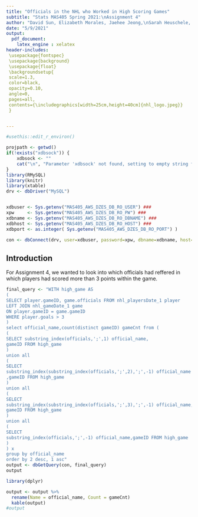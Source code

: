 ```yaml
---
title: "Officials in the NHL who Worked in High Scoring Games"
subtitle: "Stats MAS405 Spring 2021:\nAssignment 4"
author: "David Sun, Elizabeth Morales, Jaehee Jeong,\nSarah Heuschele, Tyler Chun, Yolanda Jin"
date: "5/9/2021"
output: 
  pdf_document:
    latex_engine : xelatex
header-includes:
 \usepackage{fontspec}
 \usepackage{background}
 \usepackage{float}
 \backgroundsetup{
 scale=1.3,
 color=black,
 opacity=0.10,
 angle=0,
 pages=all,
 contents={\includegraphics[width=25cm,height=40cm]{nhl_logo.jpeg}}
 }


---
```

```r

#usethis::edit_r_environ()

projpath <- getwd()
if(!exists("xdbsock")) {
    xdbsock <- ""
    cat("\n", "Parameter 'xdbsock' not found, setting to empty string for general usage", "\n")
}
library(RMySQL)
library(knitr)
library(xtable)
drv <- dbDriver("MySQL")


xdbuser <- Sys.getenv("MAS405_AWS_DZES_DB_RO_USER") ### 
xpw     <- Sys.getenv("MAS405_AWS_DZES_DB_RO_PW") ### 
xdbname <- Sys.getenv("MAS405_AWS_DZES_DB_RO_DBNAME") ### 
xdbhost <- Sys.getenv("MAS405_AWS_DZES_DB_RO_HOST") ###
xdbport <- as.integer( Sys.getenv("MAS405_AWS_DZES_DB_RO_PORT") )

con <- dbConnect(drv, user=xdbuser, password=xpw, dbname=xdbname, host=xdbhost, port=xdbport, unix.sock=xdbsock)
```
## Introduction
<!--
%In the NHL, many officials will work together on a game. We were more curious in breaking apart the officials and looking at how many games each individual official worked.
-->
For Assignment 4, we wanted to look into which officials had reffered in which players had scored more than 3 points within the game.
```r
final_query <- "WITH high_game AS
(
SELECT player.gameID, game.officials FROM nhl_playersDate_1 player
LEFT JOIN nhl_gameDate_1 game
ON player.gameID = game.gameID
WHERE player.goals > 3
)
select official_name,count(distinct gameID) gameCnt from (
(
SELECT substring_index(officials,';',1) official_name,
gameID FROM high_game
)
union all
(
SELECT
substring_index(substring_index(officials,';',2),';',-1) official_name
,gameID FROM high_game
)
union all
(
SELECT
substring_index(substring_index(officials,';',3),';',-1) official_name,
gameID FROM high_game
)
union all
(
SELECT
substring_index(officials,';',-1) official_name,gameID FROM high_game
)
) x
group by official_name
order by 2 desc, 1 asc"
output <- dbGetQuery(con, final_query)
output
```
```r
library(dplyr)
```
```r
output <- output %>%
  rename(Name = official_name, Count = gameCnt)
  kable(output)
#output
```